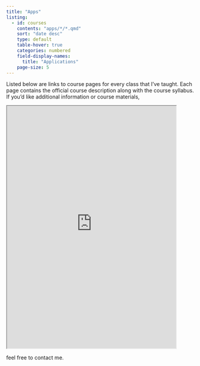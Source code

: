 ---
title: "Apps"
listing: 
  - id: courses
    contents: "apps/*/*.qmd"
    sort: "date desc"
    type: default
    table-hover: true
    categories: numbered
    field-display-names: 
      title: "Applications"
    page-size: 5
---

Listed below are links to course pages for every class that I've taught. Each page contains the official course description along with the course syllabus. If you'd like additional information or course materials,

<iframe src="https://indiana-my.sharepoint.com/personal/rgranger_iu_edu/_layouts/15/Doc.aspx?sourcedoc={b4d0216c-460c-415e-8b0a-862dc44d33ee}&amp;action=embedview&amp;wdAllowInteractivity=False&amp;AllowTyping=True&amp;ActiveCell=&#39;v7&#39;!D13&amp;Item=&#39;v7&#39;!A1%3AG31&amp;wdInConfigurator=True&amp;wdInConfigurator=True" width="453" height="650">

</iframe>

feel free to contact me.

::: {#courses}
:::
